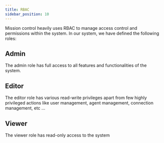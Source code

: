 ```yaml
---
title: RBAC
sidebar_position: 10
---
```


Mission control heavily uses RBAC to manage access control and permissions within the system. In our system, we have defined the following roles:

## Admin

The admin role has full access to all features and functionalities of the system.

## Editor

The editor role has various read-write privileges apart from few highly privileged actions like user management, agent management, connection management, etc ...

## Viewer

The viewer role has read-only access to the system